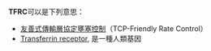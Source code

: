 '''TFRC'''可以是下列意思：
* [[友善式傳輸層協定壅塞控制|友善式傳輸層協定壅塞控制]]（TCP-Friendly Rate Control）
* [[Transferrin_receptor|Transferrin receptor]], 是一種人類基因
{{disambig|cat=四字拉丁字母缩写消歧义}}